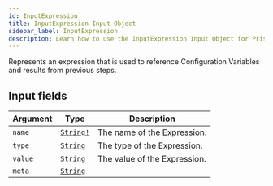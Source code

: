 ```yaml
---
id: InputExpression
title: InputExpression Input Object
sidebar_label: InputExpression
description: Learn how to use the InputExpression Input Object for Prismatic's API.
---
```


Represents an expression that is used to reference Configuration
Variables and results from previous steps.

## Input fields

| Argument | Type                                      | Description                  |
| -------- | ----------------------------------------- | ---------------------------- |
| `name`   | [`String!`](api/schema/scalar/String.mdx) | The name of the Expression.  |
| `type`   | [`String`](api/schema/scalar/String.mdx)  | The type of the Expression.  |
| `value`  | [`String`](api/schema/scalar/String.mdx)  | The value of the Expression. |
| `meta`   | [`String`](api/schema/scalar/String.mdx)  |                              |
